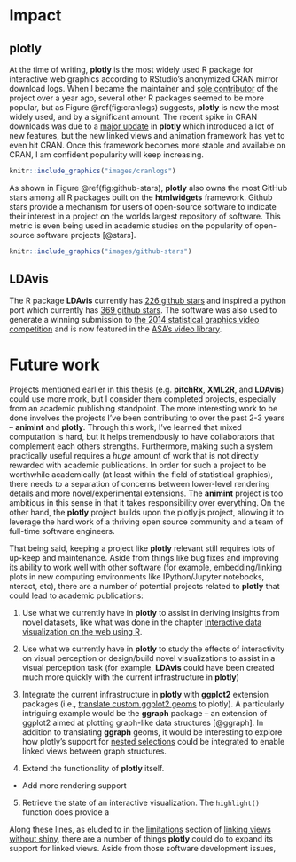 \chapter{Impact and Future Work}

# Impact

## plotly

At the time of writing, **plotly** is the most widely used R package for interactive web graphics according to RStudio's anonymized CRAN mirror download logs. When I became the maintainer and [sole contributor](https://github.com/ropensci/plotly/graphs/contributors) of the project over a year ago, several other R packages seemed to be more popular, but as Figure \@ref(fig:cranlogs) suggests, **plotly** is now the most widely used, and by a significant amount. The recent spike in CRAN downloads was due to a [major update](http://moderndata.plot.ly/upgrading-to-plotly-4-0-and-above/) in **plotly** which introduced a lot of new features, but the new linked views and animation framework has yet to even hit CRAN. Once this framework becomes more stable and available on CRAN, I am confident popularity will keep increasing.

```r
knitr::include_graphics("images/cranlogs")
```

As shown in Figure \@ref(fig:github-stars), **plotly** also owns the most GitHub stars among all R packages built on the **htmlwidgets** framework. Github stars provide a mechanism for users of open-source software to indicate their interest in a project on the worlds largest repository of software. This metric is even being used in academic studies on the popularity of open-source software projects [@stars].

```r
knitr::include_graphics("images/github-stars")
```

## LDAvis

The R package **LDAvis** currently has [226 github stars](https://web.archive.org/web/20161122210119/https://github.com/cpsievert/LDAvis) and inspired a python port which currently has [369 github stars](https://web.archive.org/web/20161122210642/https://github.com/bmabey/pyLDAvis). The software was also used to generate a winning submission to [the 2014 statistical graphics video competition](http://web.archive.org/web/20140215133100/http://streaming.stat.iastate.edu/~dicook/video-competition/) and is now featured in the [ASA's video library](http://stat-graphics.org/movies/).

# Future work

Projects mentioned earlier in this thesis (e.g. **pitchRx**, **XML2R**, and **LDAvis**) could use more mork, but I consider them completed projects, especially from an academic publishing standpoint. The more interesting work to be done involves the projects I've been contributing to over the past 2-3 years -- **animint** and **plotly**. Through this work, I've learned that mixed computation is hard, but it helps tremendously to have collaborators that complement each others strengths. Furthermore, making such a system practically useful requires a _huge_ amount of work that is not directly rewarded with academic publications. In order for such a project to be worthwhile academically (at least within the field of statistical graphics), there needs to a separation of concerns between lower-level rendering details and more novel/experimental extensions. The **animint** project is too ambitious in this sense in that it takes responsibility over everything. On the other hand, the **plotly** project builds upon the plotly.js project, allowing it to leverage the hard work of a thriving open source community and a team of full-time software engineers.

That being said, keeping a project like **plotly** relevant still requires lots of up-keep and maintenance. Aside from things like bug fixes and improving its ability to work well with other software (for example, embedding/linking plots in new computing environments like IPython/Jupyter notebooks, nteract, etc), there are a number of potential projects related to **plotly** that could lead to academic publications:

1. Use what we currently have in **plotly** to assist in deriving insights from novel datasets, like what was done in the chapter [Interactive data visualization on the web using R](#interactive-data-visualization-on-the-web-using-R). 

2. Use what we currently have in **plotly** to study the effects of interactivity on visual perception or design/build novel visualizations to assist in a visual perception task (for example, **LDAvis** could have been created much more quickly with the current infrastructure in **plotly**)

3. Integrate the current infrastructure in **plotly** with **ggplot2** extension packages (i.e., [translate custom ggplot2 geoms](#translating-custom-ggplot2-geoms) to plotly). A particularly intriguing example would be the **ggraph** package -- an extension of ggplot2 aimed at plotting graph-like data structures [@ggraph]. In addition to translating **ggraph** geoms, it would be interesting to explore how plotly's support for [nested selections](#nested-selections) could be integrated to enable linked views between graph structures.

1. Extend the functionality of **plotly** itself. 
  * Add more rendering support 

5. Retrieve the state of an interactive visualization. The `highlight()` function does provide a 

Along these lines, as eluded to in the [limitations](#limitations) section of [linking views without shiny](#linking-views-without-shiny), there are a number of things **plotly** could do to expand its support for linked views. Aside from those software development issues, 

